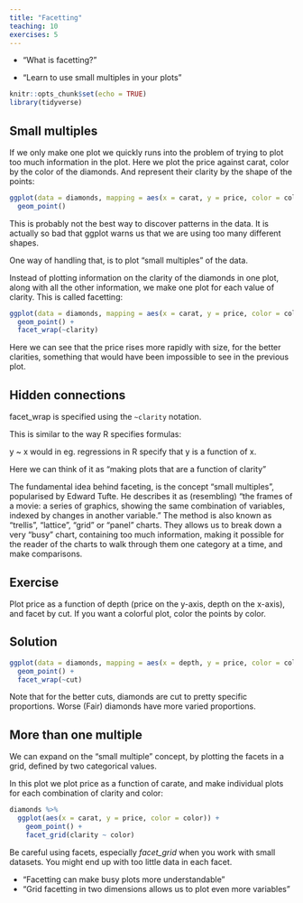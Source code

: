 ```yaml
---
title: "Facetting"
teaching: 10
exercises: 5
---
```


:::: questions
- "What is facetting?"
::::
  
:::: objectives
- "Learn to use small multiples in your plots"

::::
  



```r
knitr::opts_chunk$set(echo = TRUE)
library(tidyverse)
```

## Small multiples

If we only make one plot we quickly runs into the problem of trying to plot 
too much information in the plot. Here we plot the price against carat,
color by the color of the diamonds. And represent their clarity by the
shape of the points:

```r
ggplot(data = diamonds, mapping = aes(x = carat, y = price, color = color, shape = clarity)) +
  geom_point()
```

This is probably not the best way to discover patterns in the data. It is 
actually so bad that ggplot warns us that we are using too many different shapes.

One way of handling that, is to plot "small multiples" of the data. 

Instead of plotting information on the clarity of the diamonds in one plot,
along with all the other information, we make one plot for each value of 
clarity. This is called facetting:

```r
ggplot(data = diamonds, mapping = aes(x = carat, y = price, color = color)) +
  geom_point() +
  facet_wrap(~clarity)
```
Here we can see that the price rises more rapidly with size, for the better 
clarities, something that would have been impossible to see in the previous plot.

:::: callout
## Hidden connections

facet_wrap is specified using the `~clarity` notation. 
 
This is similar to the way R specifies formulas:
 
y ~ x would in eg. regressions in R specify that y is a function of x. 
 
Here we can think of it as "making plots that are a function of clarity"

::::

The fundamental idea behind faceting, is the concept "small multiples", popularised
by Edward Tufte. He describes it as (resembling) "the frames of a movie: a series 
of graphics, showing the same combination of variables, indexed by changes in 
another variable.” The method is also known as "trellis", "lattice", "grid" or
"panel" charts. They allows us to break down a very "busy" chart, containing too
much information, making it possible for the reader of the charts to walk
through them one category at a time, and make comparisons.


:::: challenge
## Exercise

Plot price as a function of depth (price on the y-axis, depth on the x-axis),
and facet by cut. If you want a colorful plot, color the points
by color.

:::: solution
## Solution

```r
ggplot(data = diamonds, mapping = aes(x = depth, y = price, color = color)) +
  geom_point() +
  facet_wrap(~cut)

```


Note that for the better cuts, diamonds are cut to pretty
specific proportions. Worse (Fair) diamonds have more 
varied proportions.

::::
::::

## More than one multiple

We can expand on the "small multiple" concept, by plotting the
facets in a grid, defined by two categorical values.

In this plot we plot price as a function of carate, and 
make individual plots for each combination of clarity and color:

```r
diamonds %>% 
  ggplot(aes(x = carat, y = price, color = color)) +
    geom_point() +
    facet_grid(clarity ~ color)
```

Be careful using facets, especially *facet_grid* when you work
with small datasets. You might end up with too little data in 
each facet.


:::: keypoints
- "Facetting can make busy plots more understandable"
- "Grid facetting in two dimensions allows us to plot even more variables"
::::
